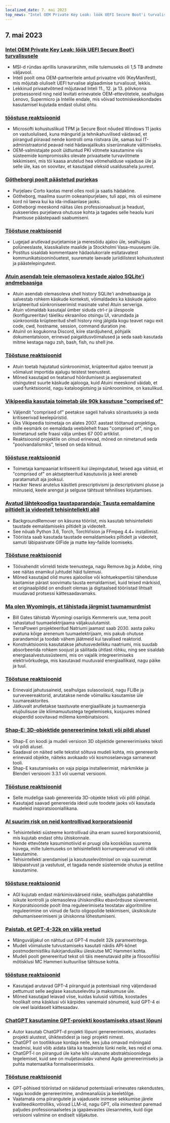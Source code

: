 ```yaml
---
localized_date: 7. mai 2023
top_news: "Intel OEM Private Key Leak: löök UEFI Secure Boot'i turvalisusele"
---
```


## 7. mai 2023

### [Intel OEM Private Key Leak: löök UEFI Secure Boot'i turvalisusele](https://securityonline.info/intel-oem-private-key-leak-a-blow-to-uefi-secure-boot-security/)

- MSI-d ründas aprillis lunavararühm, mille tulemuseks oli 1,5 TB andmete väljavool.
- Inteli poolt oma OEM-partneritele antud privaatne võti (KeyManifest), mis mõjutab oluliselt UEFI turvalise alglaadimise turvalisust, lekkis.
- Lekkinud privaatvõtmed mõjutavad Inteli 11., 12. ja 13. põlvkonna protsessoreid ning neid levitati erinevatele OEM-ettevõtetele, sealhulgas Lenovo, Supermicro ja Intelile endale, mis võivad tootmiskeskkondades kasutamisel kujutada endast olulist ohtu.

### [tööstuse reaktsioonid](http://news.ycombinator.com/item?id=35843566)

- Microsofti kohustuslikud TPM ja Secure Boot nõuded Windows 11 jaoks on vastuolulised, kuna mängurid ja tehnikahuvilised väidavad, et piirangud piiravad nende kontrolli oma riistvara üle, samas kui IT-administraatorid peavad neid hädavajalikuks siserünnakute vältimiseks.
- OEM-valmistajate poolt üldtuntud PKI võtmete kasutamine viis süsteemide kompromissiks olevate privaatsete turvavõtmete lekkimiseni, mis tõi kaasa arutelud hea võtmehalduse vajaduse üle ja selle üle, kas on soovitav, et kasutajad oleksid usaldusahela juurest.

### [Götheborgi poolt päästetud purjekas](https://www.gotheborg.se/news/rescue-of-sailing-boat/)

- Purjelaev Corto kaotas merel olles rooli ja saatis hädakõne.
- Götheborg, maailma suurim ookeanipurjelaev, tuli appi, mis oli esimene kord nii laeva kui ka ida-indiaanlase jaoks.
- Götheborgi meeskond näitas üles professionaalsust ja headust, pukseerides purjelaeva ohutusse kohta ja tagades selle heaolu kuni Prantsuse päästepaadi saabumiseni.

### [Tööstuse reaktsioonid](http://news.ycombinator.com/item?id=35838751)

- Lugejad arutlevad purjetamise ja meresõidu ajaloo üle, sealhulgas polüneeslaste, klassikaliste maalide ja Stockholmi Vasa-muuseumi üle.
- Postitus sisaldab kommentaare hädaolukorrale esitatavatest kommunikatsiooninõuetest, suuremate laevade juriidilistest kohustustest ja päästelepingutest.

### [Atuin asendab teie olemasoleva kestade ajaloo SQLite'i andmebaasiga](https://github.com/ellie/atuin)

- Atuin asendab olemasoleva shell history SQLite'i andmebaasiga ja salvestab rohkem käskude konteksti, võimaldades ka käskude ajaloo krüpteeritud sünkroniseerimist masinate vahel Atuin serveriga.
- Atuin võimaldab kasutajal ümber siduda ctrl-r ja ülespoole (konfigureeritav) täieliku ekraaniloo otsingu UI, varundada ja sünkroonida krüpteeritud shell history ning jälgida kogu teavet nagu exit code, cwd, hostname, session, command duration jne.
- Atuinil on kogukonna Discord, kiire stardijuhend, põhjalik dokumentatsioon, erinevad paigaldusvõimalused ja seda saab kasutada mitme kestaga nagu zsh, bash, fish, nu shell jne.

### [Tööstuse reaktsioonid](http://news.ycombinator.com/item?id=35839470)

- Atuin toetab hajutatud sünkroonimist, krüpteeritud ajaloo teenust ja võimalust importida ajalugu teistest teenustest.
- Mõned kasutajad on teatanud hõõrdumisest ja aeglasematest otsingutest suurte käskude ajalooga, kuid Atuini meeskond väidab, et uued funktsioonid, nagu kataloogiotsing ja sünkroonimine, on kasulikud.

### [Vikipeedia kasutaja toimetab üle 90k kasutuse "comprised of"](https://en.wikipedia.org/wiki/User:Giraffedata/comprised_of)

- Väljendit "comprised of" peetakse sageli halvaks sõnastuseks ja seda kritiseerivad keelepüristid.
- Üks Vikipeedia toimetaja on alates 2007. aastast töötanud projektiga, mille eesmärk on eemaldada veebilehelt fraas "comprised of", ning on toimetanud selle fraasi välja umbes 67 000 artiklist.
- Reaktsioonid projektile on olnud erinevad, mõned on nimetanud seda "poolvandalismiks", teised on seda kiitnud.

### [tööstuse reaktsioonid](http://news.ycombinator.com/item?id=35838180)

- Toimetaja kampaaniat kritiseeriti kui ülepingutatud, teised aga väitsid, et "comprised of" on aktsepteeritud kasutusviis ja keel areneb paratamatult aja jooksul.
- Hacker Newsi arutelus käsitleti prescriptivismi ja descriptivismi plusse ja miinuseid, keele arengut ja selguse tähtsust tehnilises kirjutamises.

### [Avatud lähtekoodiga taustaparandaja: Tausta eemaldamine piltidelt ja videotelt tehisintellekti abil](https://github.com/nadermx/backgroundremover)

- BackgroundRemover on käsurea tööriist, mis kasutab tehisintellekti taustade eemaldamiseks piltidelt ja videotelt.
- See nõuab Python 3.6, Torch, TorchVision ja FFmpeg 4.4+ installimist.
- Tööriista saab kasutada taustade eemaldamiseks piltidelt ja videotelt, samuti läbipaistvate GIFide ja matte key-failide loomiseks.

### [Tööstuse reaktsioonid](http://news.ycombinator.com/item?id=35838504)

- Töövahendit võrreldi teiste teenustega, nagu Remove.bg ja Adobe, ning see näitas enamikul juhtudel häid tulemusi.
- Mõned kasutajad olid mures ajaloolise või kohtuekspertiisi tähenduse kaotamise pärast soovimatu tausta eemaldamisel, kuid teised märkisid, et originaalpildid on endiselt olemas ja digitaalsed tööriistad lihtsalt muudavad protsessi kättesaadavamaks.

### [Ma olen Wyomingis, et tähistada järgmist tuumamurdmist](https://www.gatesnotes.com/Wyoming-TerraPower)

- Bill Gates tähistab Wyomingi osariigis Kemmereris uue, tema poolt rahastatud tuumaelektrijaama väljakuulutamist.
- TerraPoweri projekteeritud Natriumi jaamast saab 2030. aasta paiku avatuna kõige arenenum tuumaelektrijaam, mis pakub ohutuse parandamist ja toodab vähem jäätmeid kui tavalised reaktorid.
- Konstruktsioonis kasutatakse jahutusvedelikku naatriumi, mis suudab absorbeerida rohkem soojust ja säilitada ühtlast rõhku, ning see sisaldab energiasalvestussüsteemi, mis on vajalik integreerimiseks elektrivõrkudega, mis kasutavad muutuvaid energiaallikaid, nagu päike ja tuul.

### [Tööstuse reaktsioonid](http://news.ycombinator.com/item?id=35838407)

- Erinevaid jahutusaineid, sealhulgas sulasoolasid, nagu FLiBe ja surveveereaktorid, arutatakse nende võimaliku kasutamise üle tuumareaktorites.
- Jätkuvalt arutletakse taastuvate energiaallikate ja tuumaenergia elujõulisuse üle kliimamuutustega tegelemiseks, kusjuures mõned eksperdid soovitavad mõlema kombinatsiooni.

### [Shap-E: 3D-objektide genereerimine teksti või pildi alusel](https://github.com/openai/shap-e)

- Shap-E on koodi ja mudeli versioon 3D objektide genereerimiseks teksti või pildi alusel.
- Saadaval on näited selle tekstist sõltuva mudeli kohta, mis genereerib erinevaid objekte, näiteks avokaado või kosmoselaevaga sarnanevat tooli.
- Shap-E kasutamiseks on vaja pipiga installeerimist, märkmikke ja Blenderi versiooni 3.3.1 või uuemat versiooni.

### [Tööstuse reaktsioonid](http://news.ycombinator.com/item?id=35836976)

- Selle mudeliga saab genereerida 3D-objekte teksti või pildi põhjal.
- Kasutajad saavad genereerida ideid uute toodete jaoks või kasutada mudeleid inspiratsiooniallikana.

### [AI suurim risk on neid kontrollivad korporatsioonid](https://www.fastcompany.com/90892235/researcher-meredith-whittaker-says-ais-biggest-risk-isnt-consciousness-its-the-corporations-that-control-them)

- Tehisintellekti süsteeme kontrollivad üha enam suured korporatsioonid, mis kujutab endast ohtu ühiskonnale.
- Nende ettevõtete kasumimotiivid ei pruugi olla kooskõlas suurema hüvega, mille tulemuseks on tehisintellekti korrumpeerunud või ohtlik kasutamine.
- Tehisintellekti arendamisel ja kasutuselevõtmisel on vaja suuremat läbipaistvust ja vastutust, et tagada nende süsteemide ohutus ja eetiline kasutamine.

### [tööstuse reaktsioonid](http://news.ycombinator.com/item?id=35841542)

- AGI kujutab endast märkimisväärseid riske, sealhulgas pahatahtlike isikute kontrolli ja olemasoleva ühiskondliku ebavõrdsuse süvenemist.
- Korporatsioonide poolt ilma reguleerimiseta teostatav algoritmiline reguleerimine on viinud de facto oligopolide tekkimiseni, üksikisikute dehumaniseerimiseni ja ühiskonna lõhestumiseni.

### [Paistab, et GPT-4-32k on välja veetud](https://community.openai.com/t/it-looks-like-gpt-4-32k-is-rolling-out/194615)

- Mänguväljakul on nähtud uut GPT-4 mudelit 32k parameetritega.
- Mudeli võimaluste tutvustamiseks kasutati näidis API-kõnet postmodernistliku ilukirjandusliku üleskutse MC Hammeri kohta.
- Mudeli poolt genereeritud tekst oli täis meenutavaid pilte ja filosoofilisi mõtisklusi MC Hammeri kultuurilise tähtsuse kohta.

### [tööstuse reaktsioonid](http://news.ycombinator.com/item?id=35841460)

- Kasutajad arutavad GPT-4 piiranguid ja potentsiaali ning väljendavad pettumust selle aeglase kasutuselevõtu ja maksumuse üle.
- Mõned kasutajad leiavad viise, kuidas kulusid vältida, koostades hoolikalt oma käsklusi või kärpides vanemaid sõnumeid, kuid GPT-4 ei ole veel laialdaselt kättesaadav.

### [ChatGPT kasutamine GPT-projekti koostamiseks otsast lõpuni](https://github.com/ixaxaar/VardaGPT/blob/master/STORY.md)

- Autor kasutab ChatGPT-d projekti lõpuni genereerimiseks, alustades projekti alustest, ühiktestidest ja isegi projekti nimest.
- ChatGPT on tootlikkuse kordaja neile, kes juba omavad mõningaid teadmisi, kuid võib aidata täita ka teadmiste lünki neile, kes neid ei oma.
- ChatGPT-l on piirangud üle kahe kihi ulatuvate abstraktsioonidega tegelemisel, kuid see on muljetavaldav vahend Agda genereerimiseks ja puhta matemaatika formaliseerimiseks.

### [Tööstuse reaktsioonid](http://news.ycombinator.com/item?id=35839536)

- GPT-põhised tööriistad on näidanud potentsiaali erinevates rakendustes, nagu koodide genereerimine, andmeanalüüs ja keeletõlge.
- Vaatamata oma piirangutele ja vajadusele inimese sekkumise järele kvaliteedikontrolliks, võivad LLM-id, nagu GPT, olla inimestest paremad paljudes professionaalsetes ja igapäevastes ülesannetes, kuid õige versiooni valimine on endiselt väljakutse.
